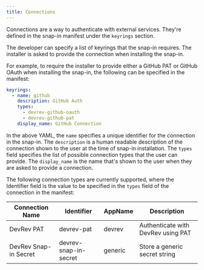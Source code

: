 ```yaml
---
title: Connections
---
```

Connections are a way to authenticate with external services. They're defined in the snap-in manifest under the `keyrings` section.

The developer can specify a list of keyrings that the snap-in requires. The installer is asked to provide the connection when installing the snap-in.

For example, to require the installer to provide either a GitHub PAT or GitHub OAuth when installing the snap-in, the following can be specified in the manifest:

```yaml
keyrings:
  - name: github
    description: GitHub Auth
    types:
      - devrev-github-oauth
      - devrev-github-pat
    display_name: GitHub Connection
```

In the above YAML, the `name` specifies a unique identifier for the connection in the snap-in.
The `description` is a human readable description of the connection shown to the user at the time of snap-in installation.
The `types` field specifies the list of possible connection types that the user can provide.
The `display_name` is the name that's shown to the user when they are asked to provide a connection.

The following connection types are currently supported, where the Identifier field is the value to be specified in the `types` field of the connection in the manifest:

| Connection Name              | Identifier                    | AppName             | Description                                        |
| ---------------------------- | ----------------------------- | ------------------- | -------------------------------------------------- |
| DevRev PAT                   | devrev-pat                    | devrev              | Authenticate with DevRev using PAT                 |
| DevRev Snap-in Secret        | devrev-snap-in-secret         | generic             | Store a generic secret string                      |
